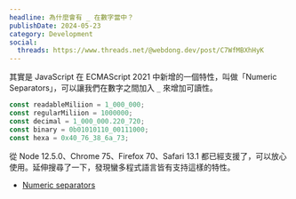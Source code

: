 ```yaml
---
headline: 為什麼會有 _ 在數字當中？
publishDate: 2024-05-23
category: Development
social:
  threads: https://www.threads.net/@webdong.dev/post/C7WfMBXhHyK
---
```


其實是 JavaScript 在 ECMAScript 2021 中新增的一個特性，叫做「Numeric Separators」，可以讓我們在數字之間加入 `_` 來增加可讀性。

```js
const readableMiliion = 1_000_000;
const regularMiliion = 1000000;
const decimal = 1_000_000.220_720;
const binary = 0b01010110_00111000;
const hexa = 0x40_76_38_6a_73;
```

從 Node 12.5.0、Chrome 75、Firefox 70、Safari 13.1 都已經支援了，可以放心使用。延伸搜尋了一下，發現蠻多程式語言皆有支持這樣的特性。

- [Numeric separators](https://v8.dev/features/numeric-separators)
